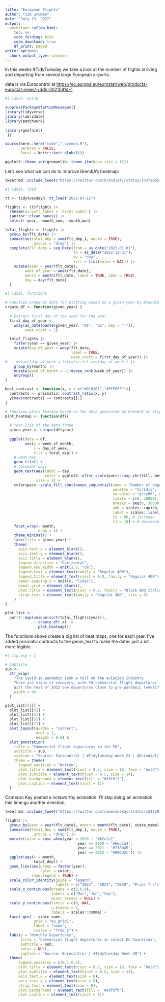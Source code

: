 ```yaml
---
title: "European Flights"
author: "Jim Gruman"
date: "July 13, 2022"
output:
  workflowr::wflow_html:
    toc: no
    code_folding: hide
    code_download: true
    df_print: paged
editor_options:
  chunk_output_type: console
---
```


In this weeks #TidyTuesday we take a look at the number of flights arriving and departing from several large European airports.

data is via Eurocontrol at [https://ec.europa.eu/eurostat/web/products-eurostat-news/-/ddn-20210914-1](https://ec.europa.eu/eurostat/web/products-eurostat-news/-/ddn-20210914-1)

```r
#| label: setup

suppressPackageStartupMessages({
library(tidyverse)
library(lubridate)
library(patchwork)
  
library(geofacet)
 })

source(here::here("code","_common.R"),
       verbose = FALSE,
       local = knitr::knit_global())

ggplot2::theme_set(grumanlib::theme_jim(base_size = 12))

```

Let's see what we can do to improve BrendiA's heatmap:

```r
tweetrmd::include_tweet("https://twitter.com/brendialj/status/1547206511910600706")
```


```r
#| label: load

tt <- tidytuesdayR::tt_load("2022-07-12")

flights <- tt$flights |> 
  rename(airport_label = `Pivot Label`) |> 
  janitor::clean_names() |> 
  select(-year, -month_num, -month_mon)

total_flights <- flights |> 
  group_by(flt_date) |> 
  summarise(total_dep = sum(flt_dep_1, na.rm = TRUE),
            .groups = "drop") |> 
  complete(flt_date = seq.Date(from = as_date("2022-01-01"),
                               to = as_date("2022-12-31"),
                               by = "day",
                               fill = list(value = NA))) |> 
    mutate(year = year(flt_date), 
         week_of_year = week(flt_date),
         month = month(flt_date, label = TRUE, abbr = TRUE),
         day = day(flt_date)
  )


```


```r
#| label: functions

# Function prepares data for plotting based on a given year by BrendiA at https://github.com/BrendiA/tidy-tuesday/blob/main/2022/week-28/week-28.R
create_df <- function(given_year) {
  
  # Extract first day of the week for the year
  first_day_of_year <-
    wday(as_date(paste(given_year, "01", "01", sep = "-")),
         week_start = 1)

  total_flights |> 
    filter(year == given_year) |> 
    mutate(day_of_week = wday(flt_date,
                              label = TRUE,
                              week_start = first_day_of_year)) |> 
#    mutate(day_of_week = forcats::fct_rev(day_of_week)) |>  
    group_by(month) |> 
    mutate(week_of_month = -1*dense_rank(week_of_year)) |> 
    ungroup()
}

best_contrast <- function(x, y = c("#010101","#FFFFFF")){
  contrasts <- prismatic::contrast_ratio(x, y)
  y[max(contrasts) == contrasts][1]
}

# Function plots heatmap based on the data generated by BrendiA at https://github.com/BrendiA/tidy-tuesday/blob/main/2022/week-28/week-28.R  with Emil Hvitfeldt's Prismatic text color adjustments
plot_heatmap <- function(df){
  
  # Year list of the data frame
  given_year <- unique(df$year)
  
  ggplot(data = df,
         aes(y = week_of_month, 
             x = day_of_week,
             fill = total_dep)) +
    # Heat map
    geom_tile() +
    # Calendar days
    geom_text(aes(label = day,
                  color = ggplot2::after_scale(purrr::map_chr(fill, best_contrast))),
              size = 2) +
    colorspace::scale_fill_continuous_sequential(name = "Number of departures",
                                                 palette = "Viridis",
                                                 na.value = "grey60", # Fill missing dates
                                                 limits = c(0, 30000),
                                                 breaks = seq(0, 30000, 10000),
                                                 oob = scales::squish,
                                                 label = scales::label_comma(accuracy = 1),
                                                 c2 = 60, # increase
                                                 l1 = 10) + # decrease
    facet_wrap(~ month,
               nrow = 1) +
    theme_minimal() +
    labs(title = given_year) +
    theme(
      axis.text.x = element_blank(),
      axis.text.y = element_blank(),
      axis.title = element_blank(),
      legend.direction = "horizontal",
      legend.key.width = unit(1.5, "cm"),
      legend.text = element_text(family = "Regular 400"),
      legend.title = element_text(vjust = 0.8, family = "Regular 400"),
      panel.spacing.x = unit(0, "lines"),
      panel.grid = element_blank(),
      plot.title = element_text(hjust = 0.5, family = "Black 900 Italic", size = 12, face = "bold"),
      strip.text = element_text(family = "Regular 400", size = 8)
    ) 
}

```

```r

plot_list <- 
  purrr::map(unique(sort(total_flights$year)),
             ~ create_df(.x) |> 
               plot_heatmap())

```

The functions above create a big list of heat maps, one for each year. I've added prismatic contrasts to the geom_text to make the dates just a bit more legible. 


```r
#| fig.asp = 1

# Subtitle 
sub <-
  str_wrap(
    "The Covid-19 pandemic took a toll on the aviation industry . 
    There are signs of recovery, with EU commercial flight departures increasing from mid-June 2021. 
    Will the rest of 2022 see departures close to pre-pandemic levels?",
    width = 90
  )

plot_list[[3]] + 
  plot_list[[4]] + 
  plot_list[[5]] + 
  plot_list[[6]] +
  plot_list[[7]] +
  plot_layout(guides = "collect",
              ncol = 1,
              height = 0.5) &
  plot_annotation(
    title = "Commercial flight departures in the EU",
    subtitle = sub,
    caption = "Source: Eurocontrol | #TidyTuesday Week 28 | @brendialj with the heatmap concept",
    theme = theme(
      legend.position = "bottom",
      plot.title = element_text(hjust = 0.5, size = 18, face = "bold"),
      plot.subtitle = element_text(hjust = 0.5, size = 14),
      plot.background = element_rect(fill = "#f0f8ff"),
      plot.caption = element_text(vjust = 1)) 
  )
```

Cameron Kay posted a noteworthy animation. I'll skip doing an animation this time go another direction.

```r
tweetrmd::include_tweet("https://twitter.com/cameronskay/status/1547291272183832577")
```


```r

flights |>
  group_by(year = year(flt_date), month = month(flt_date), state_name) |> 
  summarise(total_dep = sum(flt_dep_1, na.rm = TRUE),
            .groups = "drop") |> 
  mutate(color = case_when(year < 2020 ~ '#b2e2e2',
                                 year == 2020 ~ '#66c2a4',
                                 year == 2021 ~ '#238b45',
                                 year == 2022 ~ "#006d2c")) |> 
  ggplot(aes(x = month,  
             total_dep)) +
  geom_line(aes(group = factor(year), 
                color = color),
            show.legend = TRUE) +
  scale_color_identity(guide = "legend",
                       labels = c("2022", "2021", "2020", "Prior Yrs")) +
  scale_x_continuous(breaks = c(3,6,9),
                     labels = c("Mar","Jun","Sep"),
                     minor_breaks = NULL) +
  scale_y_continuous(limits = c(0, NA), 
                     n.breaks = 3,
                     labels = scales::comma) +
  facet_geo( ~ state_name, 
             grid = "eu_grid1", 
             label = "name",
             scales = "free_y") +
  labs(y = "Monthly Departures",
       title = "Commercial flight departures in select EU Countries",
       subtitle = sub,
       color = NULL,
       caption = "Source: Eurocontrol | #TidyTuesday Week 28") +
  theme(
      legend.position = c(0.1,0.1),
      plot.title = element_text(hjust = 0.5, size = 18, face = "bold"),
      plot.subtitle = element_text(hjust = 0.5, size = 14),
      axis.text.x = element_text(size = 8),
      axis.text.y = element_text(size = 8),
      strip.text = element_text(size = 8),
      plot.background = element_rect(fill = '#edf8fb'),
      plot.caption = element_text(vjust = 1)) 
```





